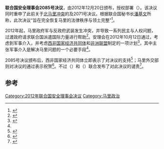 {{Infobox UN resolution
|number = 2085
|organ = SC
|date = 12月20日
|year = 2012年
|meeting = 6898
|code = S/RES/2085 (2012)
|document = http://www.un.org/ga/search/view_doc.asp?symbol=S/RES/2085%20%282012%29
|for = 15
|abstention = 0
|against = 0
|subject = 马里局势
|result = 通过
|image = 
|caption = 
}}

'''联合国安全理事会2085号决议'''，由2012年12月20日颁布，授权部署{{link-en|非洲联盟领导的驻马里国际支持特派团|African-led International Support Mission to Mali}}（{{lang|en|African-led International Support Mission to Mali, AFISMA}}）。该决议同时重申了此前关于[[北马里冲突|北马里冲突]]的{{link-en|联合国安理会2056号决议|United Nations Security Council Resolution 2056}}及2071号决议。根据联合国秘书长[[潘基文|潘基文]]所称，此次决议“旨在完全恢复马里的法律秩序与领土完整”<ref name="UN News Centre- 14 January">{{cite web|title=Mali: Ban welcomes bilateral assistance to stop southward onslaught of insurgents|url=http://www.un.org/apps/news/story.asp?NewsID=43920&Cr=+mali+&Cr1=&utm_source=twitter&utm_medium=twitter#.UPTXUfLheSo|publisher=UN News Centre|accessdate=15 January 2013|date=14 January 2013|archive-date=2016-09-11|archive-url=https://web.archive.org/web/20160911062027/http://www.un.org/apps/news/story.asp?NewsID=43920&Cr=+mali+&Cr1=&utm_source=twitter&utm_medium=twitter#.UPTXUfLheSo|dead-url=no}}</ref>。

2012年起，马里政府军与反政府武装发生冲突，并导致一系列民主与人权问题，过渡政府请求联合国派遣国际力量进行帮助<ref name="UN Resolution">{{cite web|title=Resolution 2085 (2012)|url=http://www.un.org/ga/search/view_doc.asp?symbol=S/RES/2085%20%282012%29|publisher=United Nations|accessdate=15 January 2013|date=20 December 2012|archive-date=2021-02-23|archive-url=https://web.archive.org/web/20210223211925/http://www.un.org/ga/search/view_doc.asp?symbol=S%2FRES%2F2085%20%282012%29|dead-url=no}}</ref>。安理会在2012年10月12日通过{{link-en|联合国安理会2071号决议|United Nations Security Council Resolution 2071}}，考虑到军事介入，并考虑[[西非国家经济共同体|西非国家经济共同体]]和[[非洲联盟|非洲联盟]]制定的一项计划<ref name="ECOWAS Intervention">{{cite news|title=Use of Force Inevitable in Resolving Malian Crisis - Ecowas|accessdate=15 January 2013|newspaper=Africa News|date=12 November 2012}}</ref>，其中主张军事介入是解决马里问题的一个必要手段<ref name="ECOWAS Intervention" />。

2085号决议颁布后，西非国家经济共同体立即表示了对决议的支持<ref name="ECOWAS Statement">{{cite news|title=ECOWAS Statement On Mali|accessdate=15 January 2013|newspaper=Africa News|date=20 December 2012}}</ref>；马里外交部则对决议的通过表示祝贺<ref>{{cite news|title=Malian foreign minister says army only legitimate force to secure the north|accessdate=15 January 2013|newspaper=BBC Worldwide Monitoring|date=2 January 2013}}</ref>。不过{{link-en|伊斯兰北非基地组织|Al-Qaeda in the Islamic Maghreb}}（{{lang|en|Al-Qaeda in the Islamic Maghreb}}）和{{link-en|西非统一圣战运动|Movement for Oneness and Jihad in West Africa}}（{{lang|en|Movement for Oneness and Jihad in West Africa}}）联合发布了对此决议的谴责<ref>{{cite news|title=Ansar Al-Din, MNLA Sign Deal in Algiers|accessdate=15 January 2013|newspaper=Africa News|date=23 December 2012}}</ref>。

==参考==
{{reflist}}

{{UNSCR 2012}}
[[Category:2012年联合国安全理事会决议|Category:2012年联合国安全理事会决议]]
[[Category:马里政治|Category:马里政治]]